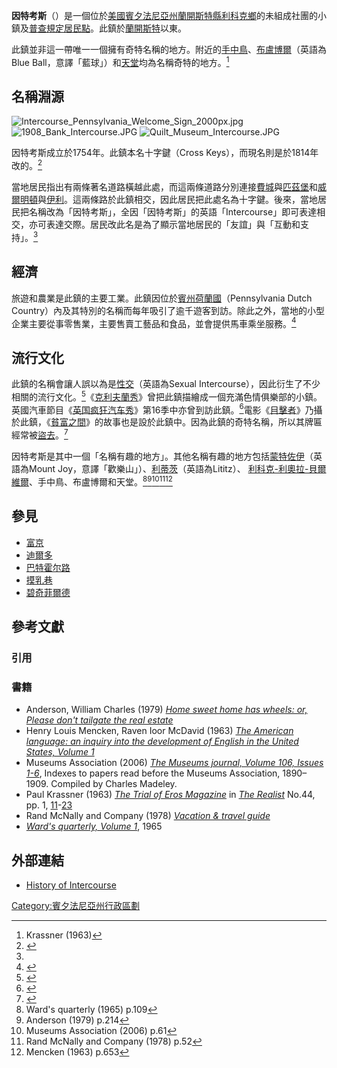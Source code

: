 {{Infobox settlement
|name                     = 因特考斯<br>Intercourse
|settlement_type          = [[普查規定居民點|普查規定居民點]]
|nickname                 =
|motto                    =

<!-- Images -->
|image_skyline            =
|imagesize                =
|image_caption            = 因特考斯的歡迎牌匾
|image_flag               =
|image_seal               =

<!-- Maps -->
|pushpin_map              = USA Pennsylvania
|pushpin_label_position   = left<!-- the position of the pushpin label: left, right, top, bottom, none -->
|pushpin_map_caption      = 因特考斯在賓夕法尼亞州內的位置
|pushpin_mapsize          =
|image_map                =
|map_caption              = 

<!-- Location -->
|subdivision_type         = [[世界地理索引|國家]]
|subdivision_name         = [[美國|美國]]
|subdivision_type1        = [[美國州份|州份]]
|subdivision_name1        = [[賓夕法尼亞州|賓夕法尼亞州]]
|subdivision_type2        = [[縣_(美國)|縣份]]
|subdivision_name2        = [[蘭開斯特縣_(賓夕法尼亞州)|蘭開斯特縣]]
|government_footnotes     =
|government_type          =
|leader_title             = <!-- Mayor -->
|leader_name              =
|leader_title1            =
|leader_name1             =
|established_title        =
|established_date         =

<!-- Area -->
|unit_pref                = Imperial
|area_footnotes           =
|area_magnitude           =
|area_total_km2           =
|area_land_km2            =
|area_water_km2           =

<!-- Population -->
|population_as_of         = [[2010年美國人口普查|2010年]]
|population_footnotes     =
|population_total         = 1,274
|population_density_km2   = 

<!-- General information -->
|timezone                 = [[北美东部时区|北美东部时区]]
|utc_offset               = -5
|timezone_DST             = 北美东部时区
|utc_offset_DST           = -4
|elevation_footnotes      =
|elevation_ft             =
|coordinates_display      = title
|coordinates_type         = type:landmark_region:US
|latd = 40|latm = 2 |lats = 15|latNS = N
|longd = 76|longm = 6|longs = 19|longEW = W

<!-- Area/postal codes & others -->
|postal_code_type         = [[美國郵區編號|美國郵區編號]]
|postal_code              = 17534
|area_code                = 717，交換：768
|blank_name               = 
|blank_info               =
|blank1_name              =
|blank1_info              =
|website                  =
|footnotes                =
}}
'''因特考斯'''（{{lang en|Intercourse}}）是一個位於[[美國|美國]][[賓夕法尼亞州|賓夕法尼亞州]][[蘭開斯特縣_(賓夕法尼亞州)|蘭開斯特縣]][[利科克鄉_(賓夕法尼亞州)|利科克鄉]]的未組成社團的小鎮及[[普查規定居民點|普查規定居民點]]。此鎮於[[蘭開斯特_(賓夕法尼亞州)|蘭開斯特]]以東{{convert|10|mi}}。

此鎮並非這一帶唯一一個擁有奇特名稱的地方。附近的[[手中鳥_(賓夕法尼亞州)|手中鳥]]、[[布盧博爾|布盧博爾]]（英語為Blue Ball，意譯「藍球」）和[[天堂_(賓夕法尼亞州)|天堂]]均為名稱奇特的地方。<ref name="KrassnerTranscritp">Krassner (1963)</ref>

==名稱淵源==
[[File:Intercourse_Pennsylvania_Welcome_Sign_2000px.jpg|thumb]]
[[File:1908_Bank_Intercourse.JPG|thumb]]
[[File:Quilt_Museum_Intercourse.JPG|thumb]]

因特考斯成立於1754年。此鎮本名十字鍵（Cross Keys），而現名則是於1814年改的。<ref name="autogenerated1">{{Cite web |url=http://www.intercoursevillage.com/town.php |title=Intercourse PA Merchants Association - Shopping - Tourism - Restaurants<!-- Bot generated title --> |accessdate=2013-05-22 |archive-date=2008-02-17 |archive-url=https://web.archive.org/web/20080217042157/http://www.intercoursevillage.com/town.php |dead-url=yes }}</ref>

當地居民指出有兩條著名道路橫越此處，而這兩條道路分別連接[[費城|費城]]與[[匹茲堡|匹茲堡]]和[[威爾明頓|威爾明頓]]與[[伊利|伊利]]。這兩條路於此鎮相交，因此居民把此處名為十字鍵。後來，當地居民把名稱改為「因特考斯」，全因「因特考斯」的英語「Intercourse」即可表達相交，亦可表達交際。居民改此名是為了顯示當地居民的「友誼」與「互動和支持」。<ref name="autogenerated1" />

==經濟==
旅遊和農業是此鎮的主要工業。此鎮因位於[[賓州荷蘭國|賓州荷蘭國]]（Pennsylvania Dutch Country）內及其特別的名稱而每年吸引了逾千遊客到訪。除此之外，當地的小型企業主要從事零售業，主要售賣工藝品和食品，並會提供馬車乘坐服務。<ref>{{Cite web |url=http://www.800padutch.com/intercourse.shtml |title=Intercourse - the village in Lancaster County, PA |access-date=2013-05-22 |archive-url=https://web.archive.org/web/20101203095732/http://www.800padutch.com/intercourse.shtml |archive-date=2010-12-03 |dead-url=yes }}</ref>

==流行文化==
此鎮的名稱會讓人誤以為是[[性交|性交]]（英語為Sexual Intercourse），因此衍生了不少相關的流行文化。<ref name="joke1">{{cite news | url= http://pqasb.pqarchiver.com/chicagotribune/access/25000275.html?dids=25000275:25000275&FMT=ABS&FMTS=ABS:FT&type=current&date=Mar+30%2C+1986&author=William+Ecenbarger%2C+Special+to+the+Tribune&pub=Chicago+Tribune+(pre-1997+Fulltext)&desc=THE+AMISH%3A+UNWILLING+STARS+OF+A+TOURISM+BOOM&pqatl=google | title= The Amish: Unwilling Stars of a Tourism Boom | author= William Ecenbarger | publisher= ''Chicago Tribune'' | date= March 30, 1986 | accessdate= March 23, 2010 | archive-date= 2012-10-26 | archive-url= https://web.archive.org/web/20121026015654/http://pqasb.pqarchiver.com/chicagotribune/access/25000275.html?dids=25000275:25000275&FMT=ABS&FMTS=ABS:FT&type=current&date=Mar+30,+1986&author=William+Ecenbarger,+Special+to+the+Tribune&pub=Chicago+Tribune+(pre-1997+Fulltext)&desc=THE+AMISH:+UNWILLING+STARS+OF+A+TOURISM+BOOM&pqatl=google | dead-url= no }}</ref>《[[克利夫蘭秀|克利夫蘭秀]]》曾把此鎮描繪成一個充滿色情俱樂部的小鎮。英國汽車節目《[[英国疯狂汽车秀|英国疯狂汽车秀]]》第16季中亦曾到訪此鎮。<ref>{{cite web |url=http://www.bbc.co.uk/programmes/b006mj59/episodes/upcoming |title=Top Gear Specials 2010 - Episode 2 |publisher=www.bbc.co.uk |date=13 December 2010 |accessdate=13 December 2010 |archive-date=2012-01-05 |archive-url=https://web.archive.org/web/20120105034410/http://www.bbc.co.uk/programmes/b006mj59/episodes/upcoming |dead-url=no }}</ref>電影《[[目擊者_(1985年電影)|目擊者]]》乃攝於此鎮，《[[貧富之間|貧富之間]]》的故事也是設於此鎮中。因為此鎮的奇特名稱，所以其牌匾經常被[[標誌盜竊|盜去]]。<ref>{{Cite web |url=http://www.roadsideamerica.com/story/15751 |title=Most Stolen Town Signs, Intercourse, Pennsylvania |accessdate=2013-05-22 |archive-date=2013-05-07 |archive-url=https://web.archive.org/web/20130507090120/http://www.roadsideamerica.com/story/15751 |dead-url=no }}</ref>

因特考斯是{{Le|宾夕法尼亚荷兰国|Pennsylvania Dutch Country}}其中一個「名稱有趣的地方」。其他名稱有趣的地方包括[[蒙特佐伊_(賓夕法尼亞州)|蒙特佐伊]]（英語為Mount Joy，意譯「歡樂山」）、[[利蒂茨|利蒂茨]]（英語為Lititz）、 [[利科克-利奧拉-貝爾維爾|利科克-利奧拉-貝爾維爾]]、手中鳥、布盧博爾和天堂。<ref name="Ward65">Ward's quarterly (1965) p.109</ref><ref name="Anderson79">Anderson (1979) p.214</ref><ref name="Museums06">Museums Association (2006) p.61</ref><ref>Rand  McNally and Company (1978) p.52</ref><ref>Mencken (1963) p.653</ref>

==參見==
*[[富京|富京]]
*[[迪爾多|迪爾多]]
*[[巴特霍尔路|巴特霍尔路]]
*[[摸乳巷|摸乳巷]]
*[[碧奇菲爾德|碧奇菲爾德]]

== 參考文獻 ==
=== 引用 ===
{{Reflist|2}}

=== 書籍 ===
* Anderson, William Charles (1979) [http://books.google.com/books?id=_lrblWJOI4UC ''Home sweet home has wheels: or, Please don't tailgate the real estate'']{{Wayback|url=http://books.google.com/books?id=_lrblWJOI4UC |date=20140813085136 }}
* Henry Louis Mencken, Raven Ioor McDavid (1963) [http://books.google.com/books?id=qsFZAAAAMAAJ ''The American language: an inquiry into the development of English in the United States, Volume 1'']{{Wayback|url=http://books.google.com/books?id=qsFZAAAAMAAJ |date=20140813190339 }}
* Museums Association (2006) [http://books.google.com/books?id=3v0SAQAAMAAJ ''The Museums journal, Volume 106, Issues 1-6'']{{Wayback|url=http://books.google.com/books?id=3v0SAQAAMAAJ |date=20140813195959 }}, Indexes to papers read before the Museums Association, 1890–1909. Compiled by Charles Madeley.
* Paul Krassner (1963) [http://www.ep.tc/realist/44/ ''The Trial of Eros Magazine'']{{Wayback|url=http://www.ep.tc/realist/44/ |date=20140208235641 }} in ''[[The_Realist|The Realist]]'' No.44, pp. 1, [http://www.ep.tc/realist/44/11.html 11]{{Wayback|url=http://www.ep.tc/realist/44/11.html |date=20140131091400 }}-[http://www.ep.tc/realist/44/23.html 23]{{Wayback|url=http://www.ep.tc/realist/44/23.html |date=20140201133158 }}
* Rand McNally and Company (1978) [http://books.google.com/books?id=G6gIAQAAMAAJ ''Vacation & travel guide'']{{Wayback|url=http://books.google.com/books?id=G6gIAQAAMAAJ |date=20140813183000 }}
* [http://books.google.com/books?id=vNEWAQAAMAAJ ''Ward's quarterly, Volume 1'']{{Wayback|url=http://books.google.com/books?id=vNEWAQAAMAAJ |date=20140814032037 }}, 1965

== 外部連結 ==
{{Commons category|Intercourse, Pennsylvania}}
* [https://web.archive.org/web/20101203095732/http://www.800padutch.com/intercourse.shtml  History of Intercourse]

[[Category:賓夕法尼亞州行政區劃|Category:賓夕法尼亞州行政區劃]]